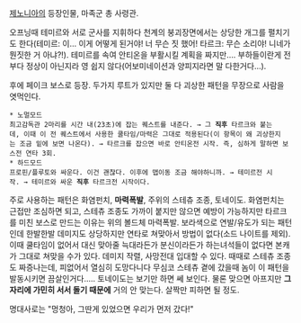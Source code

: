 [[제노니아]]의 등장인물, 마족군 총 사령관.

오프닝때 테미르와 서로 군사를 지휘하다 천계의 붕괴장면에서는 상당한 개그를 펼치기도 한다(테미르: 이… 이게 어떻게 된거야! 너 무슨 짓 했어! 타르크: 무슨 소리야! 니네가 뭔짓한 거 아냐?!).
테미르를 속여 안티온을 부활시킬 계획을 짜지만…. 부하들이란게 전부다 정상이 아닌지라 영 쉽지 않다(어보미네이션과 양피지라면 말 다한거다…).

후에 페이크 보스로 등장. 두가지 루트가 있지만 둘 다 괴상한 패턴을 무장으로 사람을 엿먹인다. 
 * 노멀모드
 최고감독관 2마리를 시간 내(23초)에 잡는 퀘스트를 내준다. → 그 '''직후''' 타르크와 붙는데, 이때 이 전 퀘스트에서 사용한 쿨타임/마력은 그대로 적용된다(이 항목이 왜 괴상한지는 조금 밑에 보면 나온다). → 타르크를 잡으면 바로 안티온전 시작. 즉, 심하게 말하면 보스전 연타 3회.
 * 하드모드
 프로핀/플루토와 싸운다. 이건 괜찮다. 이후에 맵이동 조금 해야하니까. → 테미르전 시작. → 테미르와 싸운 '''직후''' 타르크전 시작이다.

주로 사용하는 패턴은 화염펀치, '''마력폭발''', 주위의 스테츄 조종, 토네이도. 화염펀치는 근접만 조심하면 되고, 스테츄 조종도 가까이 붙지만 않으면 예방이 가능하지만 타르크를 미친 보스로 만드는 이유는 위의 볼드체 마력폭발. 보라색으로 연발/유도가 되는 패턴인데 한발한발 데미지도 상당하지만 연타로 쳐맞아서 방법이 없다(소드 나이트를 제외). 이때 쿨타임이 없어서 대신 맞아줄 늑대라든가 분신이라든가 하는녀석들이 없다면 본캐가 그대로 쳐맞을 수가 있다. 데미지 작렬, 사망전대 입대할 수 있다.
때때로 스테츄 조종도 짜증나는데, 피없어서 열심히 도망다니다 무심코 스테츄 곁에 갔을때 놈이 이 패턴을 발동시키면 끔살인거다.....
토네이도는 보기만 하면 쎄 보인다. 물론 맞으면 아프지만 '''그 자리에 가민히 서서 돌기 때문에''' 거의 안 맞는다. 살짝만 피하면 될 정도.

명대사로는 "멍청아, 그딴게 있었으면 우리가 먼저 갔다!"
